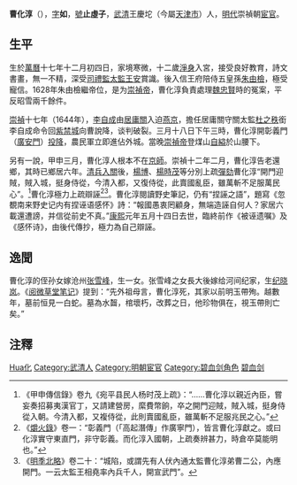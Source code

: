 '''曹化淳'''（{{bd|1589年||1662年|catIdx=C曹}}），[[表字|字]]'''如'''，[[號|號]]'''止虛子'''，[[武清|武清]]王慶坨（今屬[[天津市|天津市]]）人，[[明代|明代]]崇禎朝[[宦官|宦官]]。

== 生平 ==
生於[[萬曆|萬曆]]十七年十二月初四日，家境寒微，十二歲[[淨身|淨身]]入宮，接受良好教育，詩文書畫，無一不精，深受[[司禮監|司禮監]][[太監|太監]][[王安_(明)|王安]]賞識。後入信王府陪侍五皇孫[[朱由檢|朱由檢]]，極受寵信。1628年朱由檢繼帝位，是为[[崇禎帝|崇禎帝]]，曹化淳負責處理[[魏忠賢|魏忠賢]]時的冤案，平反昭雪兩千餘件。

[[崇禎|崇禎]]十七年（1644年），[[李自成|李自成]]由[[居庸關|居庸關]]入迫[[燕京|燕京]]，擔任居庸關守關太監[[杜之秩|杜之秩]]銜李自成命令回[[紫禁城|紫禁城]]向曹說降，谈判破裂。三月十八日下午三時，曹化淳開彰義門（[[廣安門|廣安門]]）[[投降|投降]]，農民軍立即進佔外城。當晚[[崇禎帝|崇禎帝]]登煤山[[自縊|自縊]]於山腰下。

另有一說，甲申三月，曹化淳人根本不在[[京師|京師]]。崇禎十二年二月，曹化淳告老還鄉，其時已鄉居六年。[[清兵入關|清兵入關]]後，[[楊博|楊博]]、[[楊時茂|楊時茂]]等分別上疏[[彈劾|彈劾]]曹化淳“開門迎賊，賊入城，挺身侍從，今清入都，又復侍從，此賣國亂臣，雖萬斬不足服萬民心”。<ref>《甲申傳信錄》卷九《宛平县民人杨时茂上疏》：“……曹化淳以親近內臣，嘗妄奏招募夷漢官丁，又請建營房，縻費幣餉，卒之開門迎賊，賊入城，挺身侍從入朝。今清入都，又複侍從，此則賣國亂臣，雖萬斬不足服兆民之心。”</ref>曹化淳極力上疏辯誣<ref>《[[爝火錄|爝火錄]]》卷一：“彰義門（「高起潛傳」作廣寧門），皆言曹化淳獻之。或曰化淳實守東直門，非守彰義。而化淳入國朝，上疏奏辨甚力，時倉卒莫能明也。”</ref><ref>《[[明季北略|明季北略]]》卷二十：“城陷，或謂先有人伏內通太監曹化淳弟曹二公，內應開門。一云太監王相堯率內兵千人，開宣武門”。</ref>。曹化淳閱讀野史筆記，仍有“捏誣之語”，題寫《忽覩南来野史记内有捏诬语感怀》詩：“報國愚衷罔顧身，無端造誣自何人？家居六載還遭謗，并信從前史不真。”[[康熙|康熙]]元年五月十四日去世，臨終前作《被诬遗嘱》及《感怀诗》，由後代傳抄，極力為自己辯誣。

== 逸聞 ==
曹化淳的侄孙女嫁沧州[[张雪峰|张雪峰]]，生一女。张雪峰之女長大後嫁给河间纪家，生[[纪晓岚|纪晓岚]]。《[[阅微草堂笔记|阅微草堂笔记]]》提到：“先外祖母言，曹化淳死，其家以前明玉帶殉。越數年，墓前恒見一白蛇。墓為水齧，棺壞朽，改葬之日，他珍物俱在，視玉帶則亡矣。”

== 注釋 ==
{{reflist|2}}

{{Authority control}}
{{DEFAULTSORT:Cao曹}}
[[Category:曹姓|Hua化]]
[[Category:武清人|Category:武清人]]
[[Category:明朝宦官|Category:明朝宦官]]
[[Category:碧血剑角色|Category:碧血剑角色]]
[[Category:金庸筆下真實人物|碧血剑]]